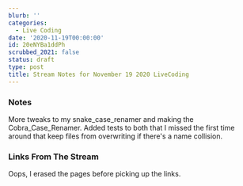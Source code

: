 ```yaml
---
blurb: ''
categories:
  - Live Coding
date: '2020-11-19T00:00:00'
id: 20eNYBa1ddPh
scrubbed_2021: false
status: draft
type: post
title: Stream Notes for November 19 2020 LiveCoding
---
```


### Notes

More tweaks to my snake_case_renamer and making the Cobra_Case_Renamer. Added tests to both that I missed the first time around that keep files from overwriting if there's a name collision.


### Links From The Stream

Oops, I erased the pages before picking up the links.
